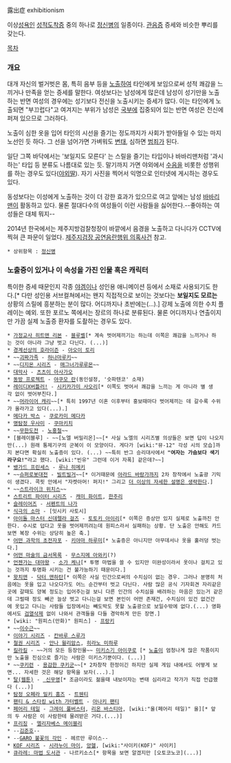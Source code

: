 露出症
exhibitionism

이상[[성욕]]인 [[성적도착증]] 중의 하나로 [[정신병]]의 일종이다. [[관음증]] 증세와 비슷한 뿌리를 갖는다.

[[목차]]

=== 개요 ===
대개 자신의 벌거벗은 몸, 특히 음부 등을 [[노출]]하여 타인에게 보임으로써 성적 쾌감을 느끼거나 만족을 얻는 증세를 말한다. 여성보다는 남성에게 많은데 남성이 성기만을 노출하는 반면 여성의 경우에는 성기보다 전신을 노출시키는 증세가 많다. 이는 타인에게 노출되면 "부끄럽다"고 여겨지는 부위가 남성은 [[국부]]에 집중되어 있는 반면 여성은 전신에 퍼져 있으므로 그러하다.

노출이 심한 옷을 입어 타인의 시선을 즐기는 정도까지가 사회가 받아들일 수 있는 마지노선인 듯 하다. 그 선을 넘어가면 가벼워도 [[변태]], 심하면 [[범죄]]가 된다.

일단 그쪽 바닥에서는 '보일지도 모른다' 는 스릴을 즐기는 타입이나 바바리맨처럼 '과시하는' 타입 등 분류도 나름대로 있는 듯. 말기까지 가면 야외에서 [[수음]]을 비롯한 성행위를 하는 경우도 있다([[야외딸]]). 자기 사진을 찍어서 익명으로 인터넷에 게시하는 경우도 있다. 

동성보다는 이성에게 노출하는 것이 더 강한 효과가 있으므로 여고 앞에는 남성 [[바바리맨]]이 활동하고 있다. 물론 절대다수의 여성들이 이런 사람들을 싫어한다.--좋아하는 여성들은 대체 뭐지--

2014년 한국에서는 제주지방검찰청장이 바깥에서 음경을 노출하고 다니다가 CCTV에 찍혀 큰 파문이 일었다. [[제주지검장 공연음란행위 의혹사건]] 참고.

 * 상위항목 : [[정신병]]

=== 노출증이 있거나 이 속성을 가진 인물 혹은 캐릭터 ===
특이한 증세 때문인지 각종 [[야겜]]이나 성인용 애니메이션 등에서 소재로 사용되기도 한다.[* 다만 성인용 서브컬쳐에서는 왠지 직접적으로 보이는 것보다는 '''보일지도 모르는''' 상황의 스릴에 흥분하는 분이 많다. 어디까지나 초반에는(…).] 강제 노출에 의한 수치 플레이는 예외.
또한 포르노 쪽에서는 장르의 하나로 분류된다. 물론 어디까지나 연출이지만 가끔 실제 노출증 환자를 도촬하는 경우도 있다.

 * [[가정교사 히트맨 리본]] - [[블루벨]][* 계속 벗어제끼기는 하는데 이쪽은 쾌감을 느끼거나 하는 것이 아니라 그냥 벗고 다닌다. (...)]
 * [[경계선상의 호라이즌]] - [[아오이 토리]]
 * ~~[[괴짜가족]] - [[하나마루키]]~~
 * ~~[[디지몬 시리즈]] - [[매그너가루루몬]]~~
 * [[대악사]] - [[츠츠이 아사가오]]
 * [[동방 프로젝트]] - [[야쿠모 란]](동인설정, '슷파텐코' 소재)
 * [[레이디X버틀러!]] - [[시키카가미 사오리]][* 이쪽도 벗어서 쾌감을 느끼는 게 아니라 별 생각 없이 벗어부친다.]
 * ~~[[머라이어 캐리]]~~[* 특히 1997년 이혼 이후부터 홍보때마다 벗어제끼는 데 갈수록 수위가 올라가고 있다(...).]
 * [[메다카 박스]] - [[쿠로카미 메다카]]
 * [[명탐정 우사미]] - [[쿠마키치]]
 * ~~[[무한도전]] - [[노홍철]]~~
 * [블레이블루] - ~~[노엘 버밀리온]~~[* 사실 노엘의 시리즈별 의상들은 보면 답이 나오지만(...) 원래 통제기구의 군복이 이 모양이다. 게다가 [wiki:"뮤-12" 각성 시의 모습]까지 본다면 확실히 노출증이 있다. (...) ~~특히 반그 승리대사에서 '''"여자는 가슴보다 색기라구요!"'''라고 했다. [wiki:"빈유" 그런데 이거 자폭] 같은데?~~]
 * [[뱅가드 프린세스]] - [[루나 히메키]]
 * ~~[[슈퍼로봇대전]] - [[빌트빌거]]~~[* 이거때문에 [[아라드 바랑가]]까지 2차 창작에서 노출광 기믹이 생겼다. 콕핏 안에서 "자켓아머! 퍼지!" 그리고 [[더 이상의 자세한 설명은 생략한다]].]
 * ~~[[스트라이크 위치스]]~~
 * [[스트리트 파이터 시리즈]] - [[캐미 화이트]], [[한주리]]
 * [[슬레이어즈]] - [[서펜트의 나가]]
 * [[식극의 소마]] - [잇시키 사토시]
 * [[아이돌 마스터 신데렐라 걸즈]] - [[토토키 아이리]][* 이쪽은 증상만 있지 실제로 노출까진 안한다. 수시로 덥다고 옷을 벗어제끼려는데 원피스라서 실패하는 상황. 단 노출은 안해도 카드보면 복장 수위는 상당히 높은 축.]
 * [[어떤 과학의 초전자포]] - [[키야마 하루미]][* 노출증은 아니지만 아무데서나 옷을 훌러덩 벗는다.]
 * [[어떤 마술의 금서목록]] - [[무스지메 아와키]](?)
 * [[언젠가는 대마왕]] - [[소가 케나]][* 투명 마법을 쓸 수 있지만 미완성이라서 옷이나 걸치고 있는 것까지 투명화 시키는 건 불가능하기 때문이다.]
 * [[왓치맨]] - [[닥터 맨하탄]][* 이쪽은 사실 인간으로써의 수치심이 없는 경우. 그러나 분명히 처음에는 옷을 입고 나오다가도 어느 순간부터 벗고 다닌다. 사람 많은 공식 기자회견 자리같은곳에 갈때도 양복 정도는 입어주는걸 보니 다른 인간의 수치심을 배려하는 마음은 있는거 같은데 그럴때 정도 빼곤 늘상 벗고 다니는걸 보면 본인이 어떤 존재건, 수치심이 있건 없건간에 옷입고 다니는 사람들 입장에서는 빼도박도 못할 노출광으로 보일수밖에 없다.(...) 영화에서도 [[검열삭제]] 없이 나와서 관객들을 다들 경악하게 만든 장면.]
 * [wiki: "원피스(만화)" 원피스] - [[프랑키]]
 * ~~[[이수근]]~~
 * [[이야기 시리즈]] - [[칸바루 스루가]]
 * [[철권 시리즈]] - [[안나 윌리암스]], [[히라노 미하루]]
 * [[킬라킬]] - ~~거의 모든 등장인물~~ [[미키스기 아이쿠로]] [* [[노출]]이 엄청나게 많은 작품이지만 노출을 진심으로 즐기는 사람은 미키스기뿐이다. (...)]
 * ~~[[쿠키런]] - [[용감한 쿠키군]]~~[* 2차창작 한정이긴 하지만 실제 게임 내에서도 어떻게 보면... 자세한 것은 해당 항목을 보자(...).]
 * [[탈(웹툰)]] - [[무영(탈)| 신무영]][* 조금이라도 젊을때 내보이자는 변태 심리라고 작가가 직접 언급했다 (...)]
 * [[탐정 오페라 밀키 홈즈]] - [[트웬티]]
 * [[팬티 & 스타킹 with 가터벨트]] - [[아나키 팬티]]
 * [[페어리 테일]] - [[그레이 풀버스터]], [[리온 바스티아]], [wiki:"울(페어리 테일)" 울][* 앞의 두 사람은 이 사람한테 물려받은 거다.(...)]
 * [[프리징]] - [[엘리자베스 메이블리]]
 * --[[김준호]]--
 * --[[GARO 불꽃의 각인]] - 헤르만 루이스--
 * [[KOF 시리즈]] - [[시라누이 마이]], [[앙헬]], [wiki:"사이키(KOF)" 사이키]
 * [[큐라레: 마법 도서관]] - 나르키소스[* 항목을 보면 알겠지만 [오토코노코](...)]
